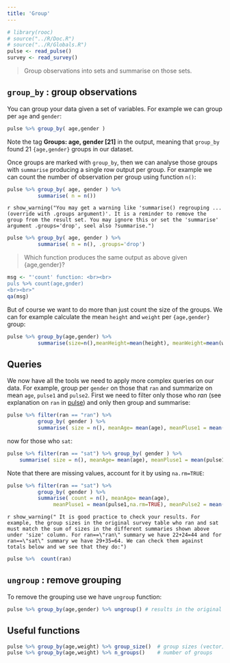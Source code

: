 ```yaml
---
title: 'Group'
---
```


```r
# library(rooc)
# source("../R/Doc.R")
# source("../R/Globals.R")
pulse <- read_pulse() 
survey <- read_survey()
```

> Group observations into sets and summarise on those sets.


## `group_by` : group observations

You can group your data given a set of variables. For example we can group per `age` and `gender`: 

```r
pulse %>% group_by( age,gender )
```

Note the tag **Groups: age, gender [21]** in the output, meaning that `group_by` found 21 `{age,gender}` groups in
our dataset. 

Once groups are marked with `group_by`, then we can analyse those groups with `summarise` producing a single row output per group. For example we can count the number of observation per group using function `n()`: 

```r
pulse %>% group_by( age, gender ) %>% 
          summarise( n = n())
```

`r show_warning("You may get a warning like 'summarise() regrouping ... (override with .groups argument)'. It is a reminder to remove the group from the result set. You may ignore this or set the 'summarise' argument .groups='drop', seel also ?summarise.") `

```r
pulse %>% group_by( age, gender ) %>% 
          summarise( n = n(), .groups='drop')
```

> Which function produces the same output as above given {age,gender}?

```r
msg <- "'count' function: <br><br>
puls %>% count(age,gnder)
<br><br>"
qa(msg)
```

But of course we want to do more than just count the size of the groups. We can for example calculate the mean `height` and `weight` per `{age,gender}` group: 

```r
pulse %>% group_by(age,gender) %>% 
          summarise(size=n(),meanHeight=mean(height), meanWeight=mean(weight))
```


<!-- ======================================================= -->

## Queries

We now have all the tools we need to apply more complex queries on our data. For example, group per `gender` on those that `ran` and summarize on mean `age`, `pulse1` and `pulse2`. First we need to filter only those who  *ran* (see explanation on `ran` in [pulse](data.html)) and only then group and summarise:  

```r
pulse %>% filter(ran == "ran") %>% 
          group_by( gender ) %>% 
          summarise( size = n(), meanAge= mean(age), meanPluse1 = mean(pulse1), meanPulse2 = mean( pulse2 ) )
```

now for those who `sat`:

```r
pulse %>% filter(ran == "sat") %>% group_by( gender ) %>% 
    summarise( size = n(), meanAge= mean(age), meanPluse1 = mean(pulse1), meanPulse2 = mean( pulse2 ) )
```

Note that there are missing values, account for it by using `na.rm=TRUE`:  

```r
pulse %>% filter(ran == "sat") %>% 
          group_by( gender ) %>% 
          summarise( count = n(), meanAge= mean(age), 
               meanPluse1 = mean(pulse1,na.rm=TRUE), meanPulse2 = mean( pulse2 , na.rm=TRUE) )
```

`r show_warning(" It is good practice to check your results. For example, the group sizes in the original survey table who ran and sat must match the sum of sizes in the different summaries shown above under 'size' column. For ran==\"ran\" summary we have 22+24=44 and for ran==\"sat\" summary we have 29+35=64. We can check them against totals below and we see that they do:")`

```r
pulse %>%  count(ran) 
```

## `ungroup` : remove grouping

To remove the grouping use we have `ungroup` function:

```r
pulse %>% group_by(age,gender) %>% ungroup() # results in the original pulse tibble
```

## Useful functions

```r
pulse %>% group_by(age,weight) %>% group_size()  # group sizes (vector)
pulse %>% group_by(age,weight) %>% n_groups()    # number of groups 
```


